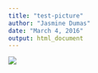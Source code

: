 ```yaml
---
title: "test-picture"
author: "Jasmine Dumas"
date: "March 4, 2016"
output: html_document
---
```


<img src="https://www.dropbox.com/s/j4djidmmszewc5m/BA-1.jpeg?dl=0" />